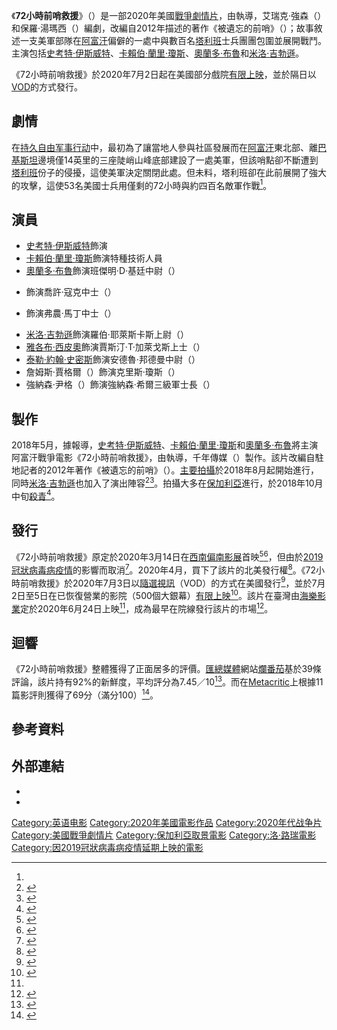 {{noteTA
|G1=Show
|G2=Movie
|G3=Medicine
|T=zh-tw:72小時前哨救援;zh-cn:前哨 (2020年电影);
|1=72小時前哨救援=>zh-cn:前哨;
}}
{{Infobox film
| name           = 72小時前哨救援
| original_name  = {{lang|en|''The Outpost''}}
| image          = The Outpost 2020 Poster.jpg
| caption        = 電影海報
| director       = {{le|洛·路瑞|Rod Lurie}}
| producer       = {{Plainlist|
* 傑佛瑞·格斯坦（{{lang|en|Jeffrey Greenstein}}）
* 保羅·麥可·梅瑞曼（{{lang|en|Paul Michael Merryman}}）
* 馬克·弗里德曼（{{lang|en|Marc Frydman}}）
* 保羅·湯瑪西（{{lang|en|Paul Tamasy}}）
* 萊斯·威爾登（{{lang|en|Les Weldon}}）
* 強納森·尹格（{{lang|en|Jonathan Yunger}}）
}}
| screenplay     = {{Plainlist|
* 艾瑞克·強森（{{lang|en|Eric Johnson}}）
* 保羅·湯瑪西
}}
| based_on       = {{Based on|被遺忘的前哨|{{le|傑克·泰普|Jake Tapper}}}}
| starring       = {{Plainlist|
* [[史考特·伊斯威特|史考特·伊斯威特]]
* [[卡賴伯·蘭里·瓊斯|卡賴伯·蘭里·瓊斯]]
* [[奧蘭多·布魯|奧蘭多·布魯]]
* {{le|傑克·凱西|Jack Kesy}}
* {{le|科里·哈德里克|Cory Hardrict}}
* [[米洛·吉勃遜|米洛·吉勃遜]]
* [[雅各布·西皮奧|雅各布·西皮奧]]
* 泰勒·約翰·史密斯（{{lang|en|Taylor John Smith}}）
* 詹姆斯·賈格爾（{{lang|en|James Jagger}}）
* 強納森·尹格
}}
| music          = {{le|賴瑞·葛魯普|Larry Groupé}}
| cinematography = {{le|羅倫佐·山普|Lorenzo Senatore}}
| editing        = 麥可·J·杜西（{{lang|en|Michael J. Duthie}}）
| studio         = {{Plainlist|
* 千年傳媒（{{lang|en|Millennium Media}}）
* 約克影業（{{lang|en|York Films}}）
}}
| distributor    = {{Plainlist|
* {{le|銀幕傳媒影業|Screen Media Films}}（美國）
* [[海樂影業|海樂影業]]（臺灣）<ref name="@movies">{{cite web|url=http://www.atmovies.com.tw/movie/foen93833480/|title=72小時前哨救援 The Outpost|work=開眼電影網|accessdate=2020-07-01|archive-date=2020-07-07|archive-url=https://web.archive.org/web/20200707145842/http://www.atmovies.com.tw/movie/foen93833480/|dead-url=no}}</ref>
}}
| runtime        = 123分鐘<ref>{{cite web|url=https://schedule.sxsw.com/2020/films/2023346|work=[[西南偏南|South by Southwest]]|title=SXSW 2020 Schedule: The Outpost|accessdate=2020-05-30|archive-date=2020-07-06|archive-url=https://web.archive.org/web/20200706171011/https://schedule.sxsw.com/2020/films/2023346|dead-url=no}}</ref>
| released       = {{Film date|2020|06|24|臺灣|2020|07|02|美國}}
| country        = 美國
| language       = 英語
| budget         = 500萬美元<ref>{{Cite web |url= https://www.vulture.com/2020/11/the-story-behind-the-outpost-movie-streaming-on-netflix.html |title= The Unlikely Movie Life of 'The Outpost,' a Pandemic Sleeper Hit |website= Vulture |author= Chris Lee |date= November 11, 2020 |access-date= February 28, 2021 |archive-date= 2020-11-29 |archive-url= https://web.archive.org/web/20201129083925/https://www.vulture.com/2020/11/the-story-behind-the-outpost-movie-streaming-on-netflix.html |dead-url= no }}</ref>
| gross          = 220萬美元<ref name="NUM">{{Cite web |url=https://www.the-numbers.com/movie/Outpost-The |title=The Outpost (2020) - Financial Information |website=[[The_Numbers|The Numbers]] |access-date=2020-07-21 |archive-date=2020-05-06 |archive-url=https://web.archive.org/web/20200506080231/https://www.the-numbers.com/movie/Outpost-The |dead-url=no }}</ref><ref name="BOM">{{Cite web |url=https://www.boxofficemojo.com/title/tt3833480/?ref_=bo_se_r_4 |title=The Outpost (2020) |website=[[Box_Office_Mojo|Box Office Mojo]] |access-date=2020-07-31 |archive-date=2020-07-24 |archive-url=https://web.archive.org/web/20200724035054/https://www.boxofficemojo.com/title/tt3833480/?ref_=bo_se_r_4 |dead-url=no }}</ref>
| cn_name        = 前哨
| hk_name        = 
| tw_name        = 72小時前哨救援
}}
《'''72小時前哨救援'''》（{{lang-en|''The Outpost''}}）是一部2020年美國[[戰爭片|戰爭]][[劇情片|劇情片]]，由{{le|洛·路瑞|Rod Lurie}}執導，艾瑞克·強森（{{lang|en|Eric Johnson}}）和保羅·湯瑪西（{{lang|en|Paul Tamasy}}）編劇，改編自{{le|傑克·泰普|Jake Tapper}}2012年描述{{le|卡姆代什戰役|Battle of Kamdesh}}的著作《被遺忘的前哨》（{{lang|en|''The Outpost: An Untold Story of American Valor''}}）；故事敘述一支美軍部隊在[[阿富汗|阿富汗]]偏僻的一處{{le|前哨站|Outpost (military)}}中與數百名[[塔利班|塔利班]]士兵團團包圍並展開戰鬥。主演包括[[史考特·伊斯威特|史考特·伊斯威特]]、[[卡賴伯·蘭里·瓊斯|卡賴伯·蘭里·瓊斯]]、[[奧蘭多·布魯|奧蘭多·布魯]]和[[米洛·吉勃遜|米洛·吉勃遜]]。

《72小時前哨救援》於2020年7月2日起在美國部分戲院[[有限上映|有限上映]]，並於隔日以[[隨選視訊|VOD]]的方式發行。

== 劇情 ==
在[[持久自由军事行动|持久自由军事行动]]中，最初為了讓當地人參與社區發展而在[[阿富汗|阿富汗]]東北部、離[[巴基斯坦|巴基斯坦]]邊境僅14英里的三座陡峭山峰底部建設了一處美軍{{le|前哨站|Outpost (military)}}，但該哨點卻不斷遭到[[塔利班|塔利班]]份子的侵擾，這使美軍決定關閉此處。但未料，塔利班卻在此前展開了強大的攻擊，這使53名美國士兵用僅剩的72小時與約四百名敵軍作戰<ref name="@movies" />。

== 演員 ==
* [[史考特·伊斯威特|史考特·伊斯威特]]飾演{{le|柯林頓·羅梅沙|Clinton Romesha|柯林·羅梅沙上士}}
* [[卡賴伯·蘭里·瓊斯|卡賴伯·蘭里·瓊斯]]飾演{{le|泰·卡特|Ty Carter|泰·麥可·卡特}}特種技術人員
* [[奧蘭多·布魯|奧蘭多·布魯]]飾演班傑明·D·基廷中尉（{{lang|en|1st Lieutenant Benjamin D. Keating}}）
* {{le|傑克·凱西|Jack Kesy}}飾演喬許·寇克中士（{{lang|en|Sgt. Josh Kirk}}）
* {{le|科里·哈德里克|Cory Hardrict}}飾演弗農·馬丁中士（{{lang|en|Sgt. Vernon Martin}}）
* [[米洛·吉勃遜|米洛·吉勃遜]]飾演羅伯·耶萊斯卡斯上尉（{{lang|en|Captain Robert Yllescas}}）
* [[雅各布·西皮奧|雅各布·西皮奧]]飾演賈斯汀·T·加萊戈斯上士（{{lang|en|Staff Sergeant Justin T. Gallegos}}）
* [[泰勒·約翰·史密斯|泰勒·約翰·史密斯]]飾演安德魯·邦德曼中尉（{{lang|en|1st Lieutenant Andrew Bundermann}}）
* 詹姆斯·賈格爾（{{lang|en|James Jagger}}）飾演克里斯·瓊斯（{{lang|en|Chris Jones}}）
* 強納森·尹格（{{lang|en|Jonathan Yunger}}）飾演強納森·希爾三級軍士長（{{lang|en|SFC Jonathan Hill}}）

== 製作 ==
2018年5月，據報導，[[史考特·伊斯威特|史考特·伊斯威特]]、[[卡賴伯·蘭里·瓊斯|卡賴伯·蘭里·瓊斯]]和[[奧蘭多·布魯|奧蘭多·布魯]]將主演阿富汗戰爭電影《72小時前哨救援》，由{{le|洛·路瑞|Rod Lurie}}執導，千年傳媒（{{lang|en|Millennium Media}}）製作。該片改編自駐地記者{{le|傑克·泰普|Jake Tapper}}的2012年著作《被遺忘的前哨》（{{lang|en|''The Outpost: An Untold Story of American Valor''}}）。[[主要拍攝|主要拍攝]]於2018年8月起開始進行，同時[[米洛·吉勃遜|米洛·吉勃遜]]也加入了演出陣容<ref>{{cite web|url=https://www.hollywoodreporter.com/news/jake-tappers-outpost-film-enlists-scott-eastwood-orlando-bloom-star-1107865|title=Jake Tapper's 'Outpost' Film Enlists Scott Eastwood, Orlando Bloom to Star (Exclusive)|work=[[The_Hollywood_Reporter|The Hollywood Reporter]]|date=2018-05-03|accessdate=2018-05-03|archive-date=2018-05-03|archive-url=https://web.archive.org/web/20180503151335/https://www.hollywoodreporter.com/news/jake-tappers-outpost-film-enlists-scott-eastwood-orlando-bloom-star-1107865|dead-url=no}}</ref><ref>{{cite web|url=https://www.flickeringmyth.com/2018/05/scott-eastwood-and-orlando-bloom-head-to-war-in-the-outpost/|title=Scott Eastwood and Orlando Bloom head to war in The Outpost|work=Flickering Myth|date=2018-05-05|accessdate=2018-05-05}}</ref>。拍攝大多在[[保加利亞|保加利亞]]進行，於2018年10月中旬[[殺青|殺青]]<ref>{{cite web|url=https://www.cnn.com/videos/tv/2018/10/31/lead-outpost-film-nick-paton-walsh-jake-tapper.cnn|title=On location in Bulgaria as 'The Outpost' becomes a feature film|website=[[CNN|CNN]]|date=2018-10-31|accessdate=2020-05-30|archive-date=2020-07-03|archive-url=https://web.archive.org/web/20200703005603/https://www.cnn.com/videos/tv/2018/10/31/lead-outpost-film-nick-paton-walsh-jake-tapper.cnn|dead-url=no}}</ref>。

== 發行 ==
《72小時前哨救援》原定於2020年3月14日在[[西南偏南|西南偏南影展]]首映<ref>{{cite web|url=https://www.latimes.com/entertainment-arts/movies/story/2020-01-15/south-by-southwest-film-festival-lineup-judd-apatow-pete-davidson/|title=SXSW Film Festival to premiere Judd Apatow, Pete Davidson comedy|date=2020-01-15|accessdate=2020-07-01|archive-date=2020-08-07|archive-url=https://web.archive.org/web/20200807082854/https://www.latimes.com/entertainment-arts/movies/story/2020-01-15/south-by-southwest-film-festival-lineup-judd-apatow-pete-davidson|dead-url=no}}</ref><ref>{{cite web|url=https://schedule.sxsw.com/2020/films/2023346|title=SXSW 2020 Schedule - The Outpost|work=SXSW|accessdate=2020-03-05|archive-date=2020-03-05|archive-url=https://web.archive.org/web/20200305071122/https://schedule.sxsw.com/2020/films/2023346|dead-url=no}}</ref>，但由於[[2019冠状病毒病疫情对电影业的影响|2019冠狀病毒病疫情]]的影響而取消<ref>{{cite web|url=https://www.sxsw.com/2020-event-update/|title=City of Austin Cancels SXSW March Events|website=South by Southwest|date=2020-03-06|accessdate=2020-03-06|archive-date=2020-03-06|archive-url=https://web.archive.org/web/20200306220834/https://www.sxsw.com/2020-event-update/|dead-url=no}}</ref>。2020年4月，{{le|銀幕傳媒影業|Screen Media Films}}買下了該片的北美發行權<ref>{{cite web|url=https://deadline.com/2020/04/the-outpost-rod-lurie-scott-eastwood-caleb-landry-jones-orlando-bloom-screen-media-acquisition-1202912293/|title=SXSW Debut Nixed, Rod Lurie-Directed Afghan War Thriller ‘The Outpost’ Lands Screen Media Deal|website=[[Deadline_Hollywood|Deadline Hollywood]]|first=Mike|last=Fleming Jr|date=2020-04-20|accessdate=2020-04-20|archive-date=2020-04-21|archive-url=https://web.archive.org/web/20200421041747/https://deadline.com/2020/04/the-outpost-rod-lurie-scott-eastwood-caleb-landry-jones-orlando-bloom-screen-media-acquisition-1202912293/|dead-url=no}}</ref>。《72小時前哨救援》於2020年7月3日以[[隨選視訊|隨選視訊]]（VOD）的方式在美國發行<ref>{{cite web |title=Jake Tapper Announces "The Outpost" Film Will Premiere On July 3rd |url=https://www.yahoo.com/entertainment/jake-tapper-announces-outpost-film-073500459.html |website=www.yahoo.com }}{{Dead link}}</ref>，並於7月2日至5日在已恢復營業的影院（500個大銀幕）[[有限上映|有限上映]]<ref>{{cite web|title=‘The Outpost' Plots Theatrical Run on 500 Screens in July|url=https://www.hollywoodreporter.com/news/outpost-plots-theatrical-run-500-screens-july-2-1295671|date=2020-05-22|accessdate=2020-05-30|work=The Hollywood Reporter|archive-date=2020-05-31|archive-url=https://web.archive.org/web/20200531022403/https://www.hollywoodreporter.com/news/outpost-plots-theatrical-run-500-screens-july-2-1295671|dead-url=no}}</ref>。該片在臺灣由[[海樂影業|海樂影業]]定於2020年6月24日上映<ref name="@movies" />，成為最早在院線發行該片的市場<ref name="@movies(2020-06-12)">{{cite news|url=http://app2.atmovies.com.tw/news2/NF2006127727/|title=台灣防疫好萊塢佩服《72小時前哨救援》特例讓台灣提早上映|work=開眼電影網|date=2020-06-12|accessdate=2020-07-01|archive-date=2020-07-01|archive-url=https://web.archive.org/web/20200701152604/http://app2.atmovies.com.tw/news2/NF2006127727/|dead-url=no}}</ref>。

== 迴響 ==
《72小時前哨救援》整體獲得了正面居多的評價。[[匯總媒體|匯總媒體]]網站[[爛番茄|爛番茄]]基於39條評論，該片持有92%的新鮮度，平均評分為7.45／10<ref name="RT">{{cite web|title=The Outpost (2020)|url=https://www.rottentomatoes.com/m/the_outpost_2019|website=[[Rotten_Tomatoes|Rotten Tomatoes]]|language=en|access-date=2020-07-02|archive-date=2020-06-22|archive-url=https://web.archive.org/web/20200622070953/https://www.rottentomatoes.com/m/the_outpost_2019|dead-url=no}}</ref>。而在[[Metacritic|Metacritic]]上根據11篇影評則獲得了69分（滿分100）<ref name="Metacritic">{{cite web|title=The Outpost Reviews|url=https://www.metacritic.com/movie/the-outpost|website=[[Metacritic|Metacritic]]|access-date=2020-07-02|archive-date=2020-07-04|archive-url=https://web.archive.org/web/20200704181855/https://www.metacritic.com/movie/the-outpost|dead-url=no}}</ref>。

== 參考資料 ==
{{Reflist|30em}}

== 外部連結 ==
* {{IMDb title|3833480}}
* {{Rottentomatoes|the_outpost_2019}}

{{Rod Lurie}}
{{DEFAULTSORT:Outpost, The}}
[[Category:英语电影|Category:英语电影]]
[[Category:2020年美國電影作品|Category:2020年美國電影作品]]
[[Category:2020年代战争片|Category:2020年代战争片]]
[[Category:美國戰爭劇情片|Category:美國戰爭劇情片]]
[[Category:保加利亞取景電影|Category:保加利亞取景電影]]
[[Category:洛·路瑞電影|Category:洛·路瑞電影]]
[[Category:因2019冠狀病毒病疫情延期上映的電影|Category:因2019冠狀病毒病疫情延期上映的電影]]